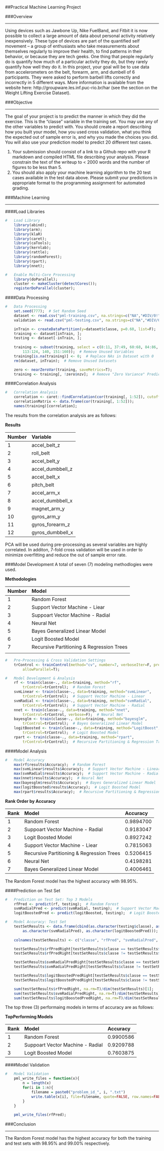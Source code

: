 ##Practical Machine Learning Project

###Overview

---

Using devices such as Jawbone Up, Nike FuelBand, and Fitbit it is now possible to collect a large amount of data about personal activity relatively inexpensively. These type of devices are part of the quantified self movement – a group of enthusiasts who take measurements about themselves regularly to improve their health, to find patterns in their behavior, or because they are tech geeks. One thing that people regularly do is quantify how much of a particular activity they do, but they rarely quantify how well they do it. In this project, your goal will be to use data from accelerometers on the belt, forearm, arm, and dumbell of 6 participants. They were asked to perform barbell lifts correctly and incorrectly in 5 different ways. More information is available from the website here: http://groupware.les.inf.puc-rio.br/har (see the section on the Weight Lifting Exercise Dataset).  


###Objective

---

The goal of your project is to predict the manner in which they did the exercise. This is the "classe" variable in the training set. You may use any of the other variables to predict with. You should create a report describing how you built your model, how you used cross validation, what you think the expected out of sample error is, and why you made the choices you did. You will also use your prediction model to predict 20 different test cases. 

1. Your submission should consist of a link to a Github repo with your R markdown and compiled HTML file describing your analysis. Please constrain the text of the writeup to < 2000 words and the number of figures to be less than 5.
2. You should also apply your machine learning algorithm to the 20 test cases available in the test data above. Please submit your predictions in appropriate format to the programming assignment for automated grading.  


###Machine Learning

---

####Load Libraries
```r
#   Load Library
    library(abind);
    library(arm);
    library(klaR)
    library(caret);
    library(caTools);
    library(kernlab);
    library(rattle);
    library(randomForest);
    library(rpart);
    library(nnet);

#   Enable Multi-Core Processing
    library(doParallel);
    cluster <- makeCluster(detectCores());
    registerDoParallel(cluster);
```
  
  
####Data Processing
```r
#   Data Processing
    set.seed(777);  # Set Random Seed
    dataset <- read.csv("pml-training.csv", na.strings=c("NA","#DIV/0!",""));
    validation <- read.csv("pml-testing.csv", na.strings=c("NA","#DIV/0!",""));

    inTrain <- createDataPartition(y=dataset$classe, p=0.60, list=F);
    training <- dataset[inTrain, ];
    testing <- dataset[-inTrain, ];
    
    training <- subset(training, select = c(8:11, 37:49, 60:68, 84:86, 102, 
        113:124, 140, 151:160));  # Remove Unused Variables
    training[is.na(training)] <- 0;  # Replace NAs in Dataset with 0
    rm(dataset, inTrain);  # Remove Unused Datasets

    zero <- nearZeroVar(training, saveMetrics=T);
    training <- training[, !zero$nzv];  # Remove "Zero Variance" Predictors

```


####Correlation Analysis
```r
#   Correlation Analysis
    correlation <- caret::findCorrelation(cor(training[, 1:52]), cutoff=0.80);
    correlationMatrix <- data.frame(cor(training[, 1:52]));
    names(training)[correlation];
```

The results from the correlation analysis are as follows:

**Results**

| Number | Variable         |
|:-------|:-----------------|
| 1      | accel_belt_z     |
| 2      | roll_belt        |
| 3      | accel_belt_y     |
| 4      | accel_dumbbell_z |
| 5      | accel_belt_x     |
| 6      | pitch_belt       |
| 7      | accel_arm_x      |
| 8      | accel_dumbbell_x |
| 9      | magnet_arm_y     |
| 10     | gyros_arm_y      |
| 11     | gyros_forearm_z  |
| 12     | gyros_dumbbell_x |

PCA will be used during pre-processing as several variables are highly correlated.  In additon, 7-fold cross validation will be used in order to minimize overfitting and reduce the out of sample error rate. 


###Model Development
A total of seven (7) modeling methodlogies were used.

**Methodologies**

| Number | Model                                     |
|:-------|:------------------------------------------|
| 1      | Random Forest                             |
| 2      | Support Vector Machine - Liear            |
| 3      | Suppoart Vector Machine - Radial          |
| 4      | Neural Net                                |
| 5      | Bayes Generalized Linear Model            |
| 6      | Logit Boosted Model                       |
| 7      | Recursive Partitioning & Regression Trees |
|        |                                           |

```r
#   Pre-Processing & Cross Validation Settings
    trControl <- trainControl(method="cv", number=7, verboseIter=F, preProcOptions="pca",
        allowParallel=T);

#   Model Development & Analysis
    rf <- train(classe~., data=training, method="rf", 
        trControl=trControl);  # Random Forest
    svmLinear <- train(classe~., data=training, method="svmLinear", 
        trControl=trControl);  # Support Vector Machine - Linear
    svmRadial <- train(classe~., data=training, method="svmRadial", 
        trControl=trControl);  # Support Vector Machine - Radial
    nnet <- train(classe~., data=training, method="nnet", 
        trControl=trControl, verbose=F);  # Neural Net
    bayesglm <- train(classe~., data=training, method="bayesglm", 
        trControl=trControl);  # Bayes Generalized Linear Model
    logitBoosted <- train(classe~., data=training, method="LogitBoost", 
        trControl=trControl);  # Logit Boosted Model
    rpart <- train(classe~., data=training, method="rpart", 
        trControl=trControl);  # Recursive Partitioning & Regression Trees  
```


####Model Analysis
```r
#   Model Accuracy
    max(rf$results$Accuracy);  # Random Forest
    max(svmLinear$results$Accuracy);  # Support Vector Machine - Linear
    max(svmRadial$results$Accuracy);  # Support Vector Machine - Radial
    max(nnet$results$Accuracy);  # Neural Net
    max(bayesglm$results$Accuracy);  # Bayes Generalized Linear Model
    max(logitBoosted$results$Accuracy);  # Logit Boosted Model
    max(rpart$results$Accuracy);  # Recursive Partitioning & Regression Trees
```

**Rank Order by Accuracy**

| Rank | Model                                     | Accuracy  |
|:-----|:------------------------------------------|:----------|
| 1    | Random Forest                             | 0.9894700 |
| 2    | Suppoart Vector Machine - Radial          | 0.9183047 |
| 3    | Logit Boosted Model                       | 0.8927242 |
| 4    | Support Vector Machine - Liear            | 0.7815063 |
| 5    | Recursive Partitioning & Regression Trees | 0.5206415 |
| 6    | Neural Net                                | 0.4198281 |
| 7    | Bayes Generalized Linear Model            | 0.4006461 |

The Random Forest model has the highest accuracy with 98.95%.

####Prediction on Test Set
```r
#   Prediction on Test Set: Top 3 Models
    rfPred <- predict(rf, testing);  # Random Forest
    svmRadialPred <- predict(svmRadial, testing);  # Support Vector Machine - Radial
    logitBoostedPred <- predict(logitBoosted, testing);  # Logit Boosted Model

#   Model Accuracy: Test Set
    testSetResults <- data.frame(cbind(as.character(testing$classe), as.character(rfPred),     
        as.character(svmRadialPred), as.character(logitBoostedPred)));
    
    colnames(testSetResults) <- c("classe", "rfPred", "svmRadialPred", "logitBoostedPred");

    testSetResults$rfPredRight[testSetResults$classe == testSetResults$rfPred] <- 1;
    testSetResults$rfPredRight[testSetResults$classe != testSetResults$rfPred] <- 0;

    testSetResults$svmRadialPredRight[testSetResults$classe == testSetResults$svmRadialPred] <- 1;
    testSetResults$svmRadialPredRight[testSetResults$classe != testSetResults$svmRadialPred] <- 0;

    testSetResults$logitBoostedPredRight[testSetResults$classe == testSetResults$logitBoostedPred] <- 1;
    testSetResults$logitBoostedPredRight[testSetResults$classe != testSetResults$logitBoostedPred] <- 0;

    sum(testSetResults$rfPredRight, na.rm=T)/dim(testSetResults)[1];
    sum(testSetResults$svmRadialPredRight, na.rm=T)/dim(testSetResults)[1];
    sum(testSetResults$logitBoostedPredRight, na.rm=T)/dim(testSetResults)[1];

```

The top three (3) performaing models in terms of accuracy are as follows:

**TopPerforming Models**

| Rank | Model                                     | Accuracy  |
|:-----|:------------------------------------------|:----------|
| 1    | Random Forest                             | 0.9900586 |
| 2    | Suppoart Vector Machine - Radial          | 0.9209788 |
| 3    | Logit Boosted Model                       | 0.7603875 |

  
####Model Validation
```r
#   Model Validation
    pml_write_files = function(x){
        n = length(x)
        for(i in 1:n){
            filename = paste0("problem_id_", i, ".txt")
            write.table(x[i], file=filename, quote=FALSE, row.names=FALSE, col.names=FALSE)
        }
    }
    
    pml_write_files(rfPred);
```
  
  
###Conclusion

---

The Random Forest model has the highest accuracy for both the training and test sets with 98.95% and 99.00% respectively.

